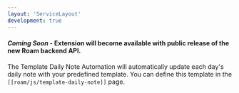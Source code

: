 ```yaml
---
layout: 'ServiceLayout'
development: true
---
```


#### _Coming Soon_ - Extension will become available with public release of the new Roam backend API.

The Template Daily Note Automation will automatically update each day's daily note with your predefined template. You can define this template in the `[[roam/js/template-daily-note]]` page.
